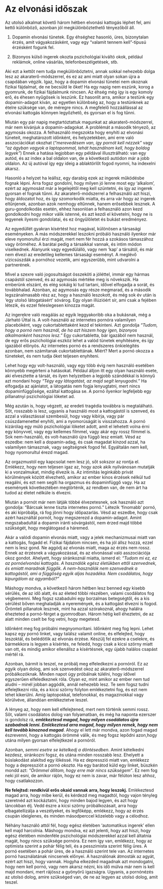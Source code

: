 # Az elvonási időszak

Az utolsó alkalmat követő három hétben elvonási kattogás léphet fel, ami kettő különböző, azonban jól megkülönböztethető tényezőből áll.

1.  Dopamin elvonási tünetek. Egy éhséghez hasonló, üres, bizonytalan érzés, amit vágyakozásként, vagy egy “valamit tennem kell”-típusú érzésként fogunk fel.

2.  Bizonyos külső ingerek okozta pszichológiai kiváltó okok, például reklámok, online vásárlás, telefonbeszélgetések, stb.

Aki ezt a kettőt nem tudja megkülönböztetni, annak sokkal nehezebb dolga lesz az akaraterő-módszerrel, és ez az ami miatt olyan sokan újra a csapdában végzik. Igaz, hogy a dopamin elvonási tünetei nem okoznak fizikai fájdalmat, de ne becsüld le őket! Ha egy napig nem eszünk, korog a gyomrunk, de fizikai fájdalmunk nincsen. Az éhség még így is egy komoly erő, és éhesen nyűgösek is leszünk. Ez hasonlít arra, amikor a testünk egy dopamin-adagot kíván, az egyetlen különbség az, hogy a testünknek az ételre szüksége van, de méregre nincs. A megfelelő hozzáállással az elvonási kattogás könnyen legyőzhető, és gyorsan el is fog tűnni. 

Miután egy pár napig megtartóztattuk magunkat az akaraterő-módszerrel, már nem kívánjuk a dopamin-adagokat. A problémát a második tényező, az agymosás okozza. A felhasználó megszokta hogy enyhíti az elvonási tüneteit, meghatározott időnként, és helyzetekben, ami erre való asszociációkat okozhat (*“merevedésem van, így pornót kell nézzek”* vagy *“az ágyban vagyok a laptopommal, tehát használnom kell, hogy boldog legyek”*) Ennek a hatása legjobban egy példával illusztrálható: van egy autód, és az index a bal oldalon van, de a következő autódon már a jobb oldalon. Az új autóval így egy ideig a ablaktörlőt fogod nyomni, ha indexelni akarsz. 

Hasonló a helyzet ha leállsz, egy darabig ezek az ingerek működésbe fognak lépni. Arra fogsz gondolni, hogy milyen jó lenne most egy 'alkalom', ezért az agymosást már a legelejétől meg kell szüntetni, és így az ingerek gyorsan el fognak tűnni. Az akaraterő-módszerrel a felhasználó azt hiszi, hogy áldozatot hoz, és így szomorkodik miatta, és arra vár hogy az ingerek eltűnjenek, azonban azok nemhogy eltűnnek, hanem erősebbek lesznek. A guru-gondolkodás esetén, ehhez hasonlóan a felhasználó azon kezd gondolkodni hogy mikor válik istenné, és azt kezdi el követelni, hogy ne is legyenek ilyesmi gondolatai, és ez öngyűlöletet és bukást eredményez.

Az egyedüllét gyakran kísértést hoz magával, különösen a társasági eseményeken. A más módszerekkel leszokni próbáló használó ilyenkor már eleve nyomorultul érzi magát, mert nem fér hozzá a szokásos támaszához vagy öröméhez. A barátai pedig a társaikkal vannak, és intim módon viselkednek. Alanyunk vagy egyedülálló, vagy nem ‘kap’ a társától, és már nem élvezi az eredetileg kellemes társasági eseményt. A meglévő vízicsúszdák a pornóhoz vezetik, ami egyszerűbb, mint udvarolni a partnerének.

Mivel a szexre való jogosultságot összeköti a jóléttel, immár egy hármas csapástól szenved, és az agymosás mértéke meg is növekszik. Ha emberünk elszánt, és elég sokáig ki tud tartani, idővel elfogadja a sorát, és továbbhalad. Azonban, az agymosás egy része megmarad, és a második legszánalmasabb rész az, hogy a használó leszokott, és még sok év után is ‘egy utolsó látogatásért’ sóvárog. Egy olyan illúzióért sír, ami csak a fejében létezik, és ezzel feleslegesen kínozza magát.

Az ingerekre való reagálás az egyik leggyakoribb oka a bukásnak, még a Járható Úttal is. A volt-használó az internetes pornóra valamilyen placebóként, vagy cukortablettaként kezd el tekinteni. Azt gondolja *“Tudom, hogy a pornó nem használ, de ha azt hiszem hogy igen, bizonyos alkalmanként hasznos lesz.”* Egy cukortabletta, bár igazából nem használ, de egy erős pszichológiai eszköz lehet a valód tünetek enyhítésére, és így igazából előnyös. Az internetes pornó és a rendszeres önkielégítés azonban, nem számítanak cukortablettának. Miért? Mert a pornó okozza a tüneteket, és nem tudja őket teljesen enyhíteni.

Lehet hogy egy volt-használó, vagy egy több évig nem használó esetében könnyebb megérteni a hatásokat. Például álljon itt egy olyan használó esete, aki elvesztette a társát, és ilyen helyzetben a legjobb szándékkal is könnyű azt mondani hogy *“Tégy egy látogatást, az majd segít lenyugodni.”* Ha elfogadja az ajánlatot, a látogatás nem fogja lenyugtatni, mert nincs dopaminfüggősége, ezáltal kattogása se. A pornó ilyenkor legfeljebb egy pillanatnyi pszichológiai löketet ad.

Még azután is, hogy végzett, az eredeti tragédia továbbra is megtalálható. Sőt, rosszabb is lesz, ugyanis a használó most a kattogástól is szenved, és azzal a választással szembesül, hogy vagy kibírja, vagy pár csúszdamenettel enyhíti, ami a nyomorúságát is visszahozza. A pornó kizárólag egy múló pszichológiai löketet adott, amit el lehetett volna érni egy könyvvel, vagy egy kellemes filmmel, vagy akár egy rossz filmmel is. Sok nem-használó, és volt-használó újra függő lesz emiatt. Vésd az eszedbe: nem kell a dopamin-adag, és csak magadat kínzod azzal, ha valamilyen támasznak, vagy segítségnek fogod fel. Egyáltalán nem kell, hogy nyomorultul érezd magad.

Az orgazmustól egy kapcsolat nem lesz jó, sőt sokszor az rontja el. Emlékezz, hogy nem teljesen igaz az, hogy azok akik nyilvánosan mutatják ki a vonzalmukat, mindig élvezik is. Az intimitás leginkább privát körülmények között élvezhető, amikor az ember kínos érzések nélkül tud reagálni, és ezt nem segíti ha orgazmus és dopaminfüggő vagy. Ha az események következtében megtörténik, az rendben van, de nem árt ha tudod az életet nélküle is élvezni.

Miután a pornót már nem látják többé élvezetesnek, sok használó azt gondolja: “Bárcsak lenne tiszta internetes pornó.” Létezik ‘finomabb’ pornó, és aki kipróbálja, rá fog jönni hogy időpazarlás. Vésd az eszedbe, hogy csak azért használtál pornót, hogy megszerezd a dopamin-adagot. Amint megszabadultál a dopamin iránti sóvárgástól, nem érzed majd többé szükségét, hogy meglátogasd a háremed.

Akár a valódi dopamin elvonás miatt, vagy a jelek mechanizmusai miatt van a kattogás, fogadd el. Fizikai fájdalom nincsen, és ha jól állsz hozzá, ezzel nem is lesz gond. Ne aggódj az elvonás miatt, maga az érzés nem rossz. Ennek az érzésnek a vágyakozással, és az elvonással való asszociációja okoz gondot. Ahelyett, hogy siránkoznál miatta, ismerd el: *“Tudom mi ez, ez az pornóelvonási kattogás. A használók egész életükben ettől szenvednek, és emiatt maradnak függők. A nem-használók nem szenvednek a kattogástól, ami a függőség egyik aljas hozadéka. Nem csodálatos, hogy kipurgálom az agyamból?”*

Máshogy mondva, a következő három hétben lesz benned egy kisebb sérülés, de az idő alatt, és az életed többi részében, valami csodálatos fog végbemenni. Meg fogsz szabadulni egy borzalmas betegségtől, és a kis sérülést bőven meghaladják a nyeremények, és a kattogást élvezni is fogod. Örömteli pillanatok lesznek, mint ha azzal szórakoznál, ahogy halálra éhezteted a pornó-férget a gyomrodban. Három hétig kell éheztetni, de az alatt minden cselt be fog vetni, hogy megetesd.

Időnként meg fog próbálni megnyomorítani. Időnként meg fog lepni. Lehet kapsz egy pornó linket, vagy találsz valamit online, és elfelejted, hogy leszoktál, és belédötlik az elvonás érzése. Készülj fel ezekre a cselekre, és bármekkora is legyen a kísértés, ne feledd, hogy csak a kicsi szörny miatt van ott, és mindig amikor ellenállsz a kísértésnek, egy újabb halálos csapást mértél rá.

Azonban, bármit is teszel, ne próbálj meg elfeledkezni a pornóról. Ez az egyik olyan dolog, ami sok szenvedést okoz az akaraterő-módszerrel próbálkozóknak. Minden napot úgy próbálnak túlélni, hogy idővel egyszerűen elfeledkeznek róla. Olyan ez, mint amikor az ember nem tud aludni -- minél jobban aggódik, annál nehezebb lesz. Te sem fogsz tudni elfelejtkezni róla, és a kicsi szörny folyton emlékeztetni fog, és ezt nem lehet kikerülni. Amíg laptopokkal, telefonokkal, és magazinokkal vagy körülvéve, állandóan emlékeztetve leszel. 

A lényeg az, hogy nem kell elfelejtened, mert nem történik semmi rossz. Sőt, valami csodálatos dolog van folyamatban, és még ha naponta ezerszer is gondolsz rá, ***emlékeztesd magad, hogy milyen csodálatos újra szabadnak lenni. Emlékeztesd arra magad, hogy milyen remek, hogy nem kell tovább kínoznod magad***. Ahogy el lett már mondva, azon fogad magad észrevenni, hogy a kattogás örömmé válik, és meg fogsz lepődni azon,hogy utána milyen gyorsan elfelejtkezel a pornóról.

Azonban, *semmi esetre se kételkedj a döntésedben*. Amint kételkedni kezdesz, siránkozni fogsz, és utána minden rosszabb lesz. Ehelyett a búslakodást alakítsd egy lökéssé. Ha ez depresszió miatt van, emlékezz hogy a depressziót a pornó *okozta*. Ha egy barátod küld egy linket, büszkén mondd azt: *“Örömmel állítom, hogy erre már nincs szükségem”*. Ez nem fog neki jól esni, de amikor rájön, hogy ez nem is zavar, már félúton lesz ahhoz, hogy csatlakozzon.

**Ne felejtsd: rendkívül erős okaid vannak arra, hogy leszokj.** Emlékeztesd magad arra, hogy mibe kerül, és kérdezd meg magadtól, hogy vajon tényleg szeretnéd azt kockáztatni, hogy minden bajod legyen, és azt hogy láncokban élj. Vedd észre a kicsi szörny próbálkozásait, arra hogy elbagatellizálja a veszélyeket, és legfőképp, emlékezz, hogy az érzés csupán ideiglenes, és minden másodperccel közelebb vagy a célodhoz.

Néhány használó attól fél, hogy egész életében ‘automatikus ingerek’ ellen kell majd harcolnia. Máshogy mondva, ez azt jelenti, hogy azt hiszi, hogy egész életében mindenféle pszichológiai módszerekkel azzal kell áltatnia magát, hogy nincs szüksége pornóra. Ez nem így van, emlékezz, hogy az optimista szerint a pohár félig teli, és a pesszimista szerint félig üres. A pornó esetében a pohár üres, de a használó szerint tele van. Az internetes pornó használatának nincsenek előnyei. A használónak átmosták az agyát, ezért azt hiszi, hogy vannak. Hogyha elkezded magadnak azt mondogatni, hogy nem kell pornó, vagy nem akarsz nézni, kis idő múlva már nem is kell majd mondani, mert rájössz a gyönyörű igazságra. Ugyanis, a pornónézés az utolsó dolog, amire szükséged van, de ne az legyen az utolsó dolog, amit teszel.

